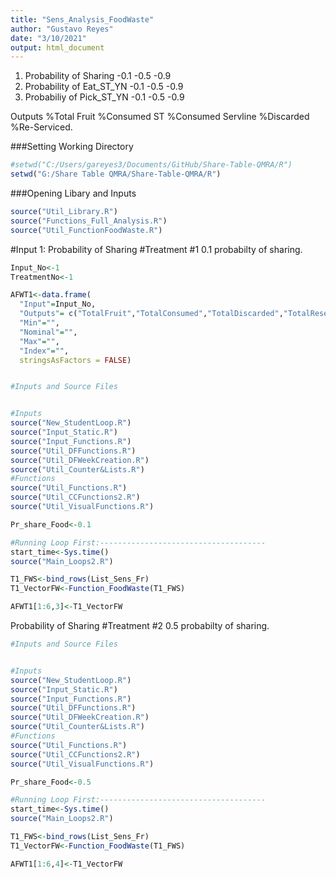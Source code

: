 ```yaml
---
title: "Sens_Analysis_FoodWaste"
author: "Gustavo Reyes"
date: "3/10/2021"
output: html_document
---
```

1. Probability of Sharing
  -0.1
  -0.5
  -0.9
2. Probability of Eat_ST_YN
  -0.1
  -0.5
  -0.9
3. Probabiliy of Pick_ST_YN
  -0.1
  -0.5
  -0.9
    

Outputs
  %Total Fruit
  %Consumed ST
  %Consumed Servline
  %Discarded
  %Re-Serviced. 




###Setting Working Directory
```r

#setwd("C:/Users/gareyes3/Documents/GitHub/Share-Table-QMRA/R") 
setwd("G:/Share Table QMRA/Share-Table-QMRA/R")
```

###Opening Libary and Inputs
```r
source("Util_Library.R")
source("Functions_Full_Analysis.R")
source("Util_FunctionFoodWaste.R")
```



#Input 1: 
Probability of Sharing
#Treatment #1 0.1 probabilty of sharing.


```r



Input_No<-1
TreatmentNo<-1

AFWT1<-data.frame(
  "Input"=Input_No,
  "Outputs"= c("TotalFruit","TotalConsumed","TotalDiscarded","TotalReserviced","ConsumedSel", "ConsumedST"),
  "Min"="",
  "Nominal"="",
  "Max"="",
  "Index"="",
  stringsAsFactors = FALSE)


#Inputs and Source Files


#Inputs
source("New_StudentLoop.R")
source("Input_Static.R")
source("Input_Functions.R")
source("Util_DFFunctions.R")
source("Util_DFWeekCreation.R")
source("Util_Counter&Lists.R")
#Functions
source("Util_Functions.R")
source("Util_CCFunctions2.R")
source("Util_VisualFunctions.R")

Pr_share_Food<-0.1


```

```r
#Running Loop First:-------------------------------------
start_time<-Sys.time()
source("Main_Loops2.R")
```

```r
T1_FWS<-bind_rows(List_Sens_Fr)
T1_VectorFW<-Function_FoodWaste(T1_FWS)

AFWT1[1:6,3]<-T1_VectorFW

```

Probability of Sharing
#Treatment #2 0.5 probabilty of sharing.


```r



#Inputs and Source Files


#Inputs
source("New_StudentLoop.R")
source("Input_Static.R")
source("Input_Functions.R")
source("Util_DFFunctions.R")
source("Util_DFWeekCreation.R")
source("Util_Counter&Lists.R")
#Functions
source("Util_Functions.R")
source("Util_CCFunctions2.R")
source("Util_VisualFunctions.R")

Pr_share_Food<-0.5


```

```r
#Running Loop First:-------------------------------------
start_time<-Sys.time()
source("Main_Loops2.R")
```

```r
T1_FWS<-bind_rows(List_Sens_Fr)
T1_VectorFW<-Function_FoodWaste(T1_FWS)

AFWT1[1:6,4]<-T1_VectorFW

```




